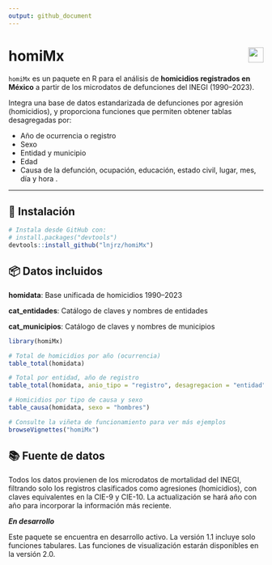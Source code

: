 ```yaml
---
output: github_document
---
```


# homiMx <img src="https://img.shields.io/badge/INEGI-based-blue" align="right" height="30"/>

`homiMx` es un paquete en R para el análisis de **homicidios registrados en México** a partir de los microdatos de defunciones del INEGI (1990–2023).  

Integra una base de datos estandarizada de defunciones por agresión (homicidios), y proporciona funciones que permiten obtener tablas desagregadas por:

- Año de ocurrencia o registro  
- Sexo  
- Entidad y municipio
- Edad
- Causa de la defunción, ocupación, educación, estado civil, lugar, mes, día y hora . 

---

## 🚀 Instalación

```r
# Instala desde GitHub con:
# install.packages("devtools")
devtools::install_github("lnjrz/homiMx")
```

## 📦 Datos incluidos
__homidata__: Base unificada de homicidios 1990–2023

__cat_entidades__: Catálogo de claves y nombres de entidades

__cat_municipios__: Catálogo de claves y nombres de municipios

```r
library(homiMx)

# Total de homicidios por año (ocurrencia)
table_total(homidata)

# Total por entidad, año de registro
table_total(homidata, anio_tipo = "registro", desagregacion = "entidad")

# Homicidios por tipo de causa y sexo
table_causa(homidata, sexo = "hombres")

# Consulte la viñeta de funcionamiento para ver más ejemplos
browseVignettes("homiMx")

```
## 📚 Fuente de datos

Todos los datos provienen de los microdatos de mortalidad del INEGI, filtrando solo los registros clasificados como agresiones (homicidios), con claves equivalentes en la CIE-9 y CIE-10. La actualización se hará año con año para incorporar la información más reciente.

__*En desarrollo*__

Este paquete se encuentra en desarrollo activo. La versión 1.1 incluye solo funciones tabulares. Las funciones de visualización estarán disponibles en la versión 2.0.


